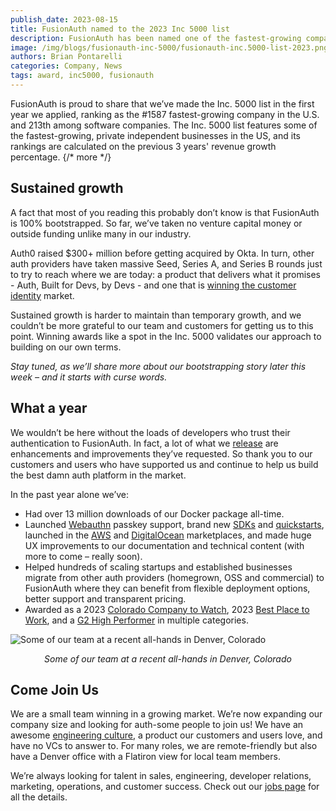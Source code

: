 ```yaml
---
publish_date: 2023-08-15
title: FusionAuth named to the 2023 Inc 5000 list
description: FusionAuth has been named one of the fastest-growing companies in the United States with 354% revenue growth in the past 3 years. 
image: /img/blogs/fusionauth-inc-5000/fusionauth-inc.5000-list-2023.png
authors: Brian Pontarelli
categories: Company, News
tags: award, inc5000, fusionauth
---
```

FusionAuth is proud to share that we’ve made the Inc. 5000 list in the first year we applied, ranking as the #1587 fastest-growing company in the U.S. and 213th among software companies. The Inc. 5000 list features some of the fastest-growing, private independent businesses in the US, and its rankings are calculated on the previous 3 years' revenue growth percentage. 
{/* more */}
## Sustained growth
A fact that most of you reading this probably don’t know is that FusionAuth is 100% bootstrapped. So far, we’ve taken no venture capital money or outside funding unlike many in our industry. 

Auth0 raised $300+ million before getting acquired by Okta. In turn, other auth providers have taken massive Seed, Series A, and Series B rounds just to try to reach where we are today: a product that delivers what it promises - Auth, Built for Devs, by Devs - and one that is [winning the customer identity](https://fusionauth.io/blog/2023/03/15/winning-customer-auth-market) market. 

Sustained growth is harder to maintain than temporary growth, and we couldn’t be more grateful to our team and customers for getting us to this point. Winning awards like a spot in the Inc. 5000 validates our approach to building on our own terms.

_Stay tuned, as we’ll share more about our bootstrapping story later this week – and it starts with curse words._ 

## What a year

We wouldn’t be here without the loads of developers who trust their authentication to FusionAuth. In fact, a lot of what we [release](https://fusionauth.io/docs/v1/tech/release-notes) are enhancements and improvements they’ve requested. So thank you to our customers and users who have supported us and continue to help us build the best damn auth platform in the market. 

In the past year alone we’ve: 

* Had over 13 million downloads of our Docker package all-time. 
* Launched [Webauthn](https://fusionauth.dev/articles/authentication/webauthn-explained) passkey support, brand new [SDKs](https://fusionauth.io/docs/v1/tech/client-libraries/) and [quickstarts](https://fusionauth.io/docs/quickstarts/), launched in the [AWS](https://aws.amazon.com/marketplace/pp/prodview-65uhkzzoaqnwa) and [DigitalOcean](https://marketplace.digitalocean.com/apps/fusionauth) marketplaces, and made huge UX improvements to our documentation and technical content (with more to come – really soon).
* Helped hundreds of scaling startups and established businesses migrate from other auth providers (homegrown, OSS and commercial) to FusionAuth where they can benefit from flexible deployment options, better support and transparent pricing. 
* Awarded as a 2023 [Colorado Company to Watch](https://fusionauth.io/blog/2023/06/16/fusionauth-colorado-company-to-watch), 2023 [Best Place to Work](https://fusionauth.dev/blog/best-places-to-work), and a [G2 High Performer](https://fusionauth.io/blog/2022/12/15/fusionauth-g2-high-performer) in multiple categories. 

![Some of our team at a recent all-hands in Denver, Colorado](/img/blogs/fusionauth-inc-5000/fusionauth-team-2023.jpg)
_<p style="text-align: center;">Some of our team at a recent all-hands in Denver, Colorado</p>_

## Come Join Us

We are a small team winning in a growing market. We’re now expanding our company size and looking for auth-some people to join us! We have an awesome [engineering culture](https://console.dev/profiles/fusionauth), a product our customers and users love, and have no VCs to answer to. For many roles, we are remote-friendly but also have a Denver office with a Flatiron view for local team members.

We’re always looking for talent in sales, engineering, developer relations, marketing, operations, and customer success. Check out our [jobs page](https://fusionauth.io/jobs) for all the details. 
